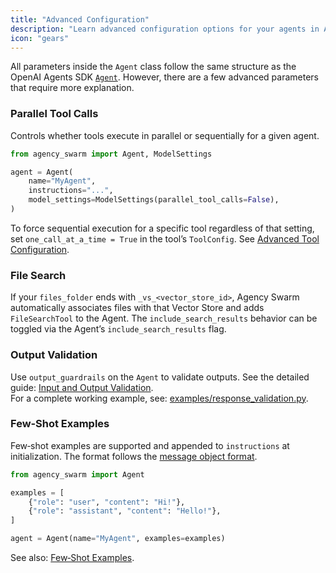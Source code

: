 ```yaml
---
title: "Advanced Configuration"
description: "Learn advanced configuration options for your agents in Agency Swarm."
icon: "gears"
---
```



All parameters inside the `Agent` class follow the same structure as the OpenAI Agents SDK [`Agent`](https://openai.github.io/openai-agents-python/ref/agent/#agents.agent.Agent). However, there are a few advanced parameters that require more explanation.

### Parallel Tool Calls

Controls whether tools execute in parallel or sequentially for a given agent.

```python
from agency_swarm import Agent, ModelSettings

agent = Agent(
    name="MyAgent",
    instructions="...",
    model_settings=ModelSettings(parallel_tool_calls=False),
)
```

To force sequential execution for a specific tool regardless of that setting, set `one_call_at_a_time = True` in the tool’s `ToolConfig`. See [Advanced Tool Configuration](/core-framework/tools/custom-tools/configuration).

### File Search

If your `files_folder` ends with `_vs_<vector_store_id>`, Agency Swarm automatically associates files with that Vector Store and adds `FileSearchTool` to the Agent. The `include_search_results` behavior can be toggled via the Agent’s `include_search_results` flag.

### Output Validation

Use `output_guardrails` on the `Agent` to validate outputs. See the detailed guide: [Input and Output Validation](/additional-features/input-output-validation).    
For a complete working example, see: [examples/response_validation.py](https://github.com/VRSEN/agency-swarm/blob/main/examples/response_validation.py).

### Few‑Shot Examples

Few‑shot examples are supported and appended to `instructions` at initialization. The format follows the [message object format](https://platform.openai.com/docs/api-reference/messages/createMessage).

```python
from agency_swarm import Agent

examples = [
    {"role": "user", "content": "Hi!"},
    {"role": "assistant", "content": "Hello!"},
]

agent = Agent(name="MyAgent", examples=examples)
```

See also: [Few‑Shot Examples](/additional-features/few-shot-examples).
